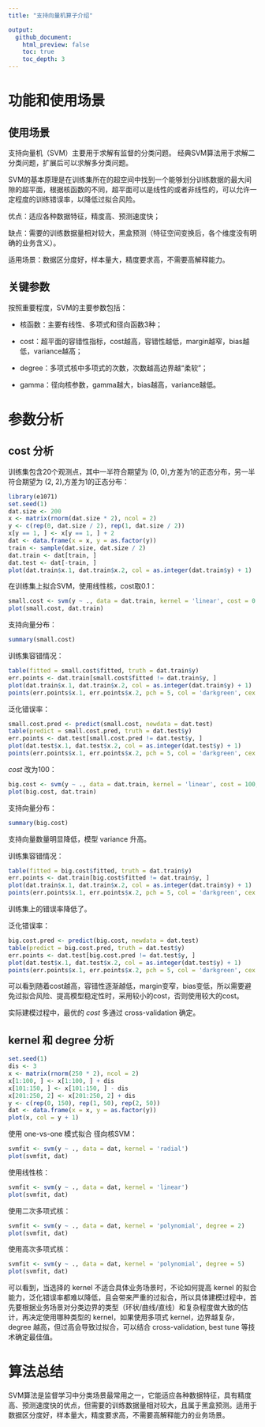 ```yaml
---
title: "支持向量机算子介绍"

output:
  github_document:
    html_preview: false
    toc: true
    toc_depth: 3
---
```


# 功能和使用场景

## 使用场景

支持向量机（SVM）主要用于求解有监督的分类问题。
经典SVM算法用于求解二分类问题，扩展后可以求解多分类问题。

SVM的基本原理是在训练集所在的超空间中找到一个能够划分训练数据的最大间隙的超平面，根据核函数的不同，超平面可以是线性的或者非线性的，可以允许一定程度的训练错误率，以降低过拟合风险。

优点：适应各种数据特征，精度高、预测速度快；

缺点：需要的训练数据量相对较大，黑盒预测（特征空间变换后，各个维度没有明确的业务含义）。

适用场景：数据区分度好，样本量大，精度要求高，不需要高解释能力。

## 关键参数

按照重要程度，SVM的主要参数包括：

* 核函数：主要有线性、多项式和径向函数3种；

* cost：超平面的容错性指标，cost越高，容错性越低，margin越窄，bias越低，variance越高；

* degree：多项式核中多项式的次数，次数越高边界越“柔软”；

* gamma：径向核参数，gamma越大，bias越高，variance越低。

# 参数分析

## cost 分析

训练集包含20个观测点，其中一半符合期望为 (0, 0),方差为1的正态分布，另一半符合期望为 (2, 2),方差为1的正态分布：
```r
library(e1071)
set.seed(1)
dat.size <- 200
x <- matrix(rnorm(dat.size * 2), ncol = 2)
y <- c(rep(0, dat.size / 2), rep(1, dat.size / 2))
x[y == 1, ] <- x[y == 1, ] + 2
dat <- data.frame(x = x, y = as.factor(y))
train <- sample(dat.size, dat.size / 2)
dat.train <- dat[train, ]
dat.test <- dat[-train, ]
plot(dat.train$x.1, dat.train$x.2, col = as.integer(dat.train$y) + 1)
```

在训练集上拟合SVM，使用线性核，cost取0.1：
```r
small.cost <- svm(y ~ ., data = dat.train, kernel = 'linear', cost = 0.1, scale = FALSE)
plot(small.cost, dat.train)
```

支持向量分布：
```r
summary(small.cost)
```

训练集容错情况：
```r
table(fitted = small.cost$fitted, truth = dat.train$y)
err.points <- dat.train[small.cost$fitted != dat.train$y, ]
plot(dat.train$x.1, dat.train$x.2, col = as.integer(dat.train$y) + 1)
points(err.points$x.1, err.points$x.2, pch = 5, col = 'darkgreen', cex = 2)
```

泛化错误率：
```r
small.cost.pred <- predict(small.cost, newdata = dat.test)
table(predict = small.cost.pred, truth = dat.test$y)
err.points <- dat.test[small.cost.pred != dat.test$y, ]
plot(dat.test$x.1, dat.test$x.2, col = as.integer(dat.test$y) + 1)
points(err.points$x.1, err.points$x.2, pch = 5, col = 'darkgreen', cex = 2)
```


*cost* 改为100：
```r
big.cost <- svm(y ~ ., data = dat.train, kernel = 'linear', cost = 100, scale = FALSE)
plot(big.cost, dat.train)
```

支持向量分布：
```r
summary(big.cost)
```

支持向量数量明显降低，模型 variance 升高。

训练集容错情况：
```r
table(fitted = big.cost$fitted, truth = dat.train$y)
err.points <- dat.train[big.cost$fitted != dat.train$y, ]
plot(dat.train$x.1, dat.train$x.2, col = as.integer(dat.train$y) + 1)
points(err.points$x.1, err.points$x.2, pch = 5, col = 'darkgreen', cex = 2)
```

训练集上的错误率降低了。

泛化错误率：
```r
big.cost.pred <- predict(big.cost, newdata = dat.test)
table(predict = big.cost.pred, truth = dat.test$y)
err.points <- dat.test[big.cost.pred != dat.test$y, ]
plot(dat.test$x.1, dat.test$x.2, col = as.integer(dat.test$y) + 1)
points(err.points$x.1, err.points$x.2, pch = 5, col = 'darkgreen', cex = 2)
```

可以看到随着cost越高，容错性逐渐越低，margin变窄，bias变低，所以需要避免过拟合风险、提高模型稳定性时，采用较小的cost，否则使用较大的cost。

实际建模过程中，最优的 *cost* 多通过 cross-validation 确定。

## kernel 和 degree 分析


```r
set.seed(1)
dis <- 3
x <- matrix(rnorm(250 * 2), ncol = 2)
x[1:100, ] <- x[1:100, ] + dis
x[101:150, ] <- x[101:150, ] - dis
x[201:250, 2] <- x[201:250, 2] + dis
y <- c(rep(0, 150), rep(1, 50), rep(2, 50))
dat <- data.frame(x = x, y = as.factor(y))
plot(x, col = y + 1)
```

使用 one-vs-one 模式拟合 径向核SVM：
```r
svmfit <- svm(y ~ ., data = dat, kernel = 'radial')
plot(svmfit, dat)
```
使用线性核：
```r
svmfit <- svm(y ~ ., data = dat, kernel = 'linear')
plot(svmfit, dat)
```


使用二次多项式核：
```r
svmfit <- svm(y ~ ., data = dat, kernel = 'polynomial', degree = 2)
plot(svmfit, dat)
```

使用高次多项式核：
```r
svmfit <- svm(y ~ ., data = dat, kernel = 'polynomial', degree = 5)
plot(svmfit, dat)
```

可以看到，当选择的 kernel 不适合具体业务场景时，不论如何提高 kernel 的拟合能力，泛化错误率都难以降低，且会带来严重的过拟合，所以具体建模过程中，首先要根据业务场景对分类边界的类型（环状/曲线/直线）和复杂程度做大致的估计，再决定使用哪种类型的 kernel，如果使用多项式 kernel，边界越复杂，degree 越高，但过高会导致过拟合，可以结合 cross-validation, best tune 等技术确定最佳值。

# 算法总结

SVM算法是监督学习中分类场景最常用之一，它能适应各种数据特征，具有精度高、预测速度快的优点，但需要的训练数据量相对较大，且属于黑盒预测。适用于数据区分度好，样本量大，精度要求高，不需要高解释能力的业务场景。
